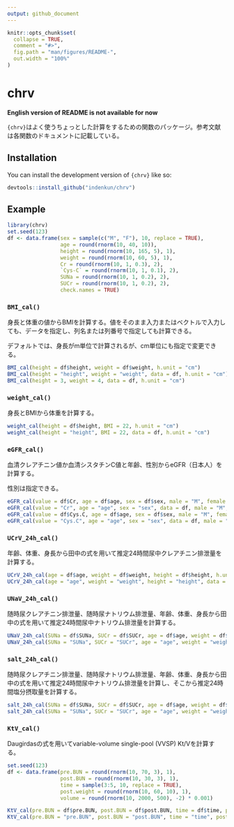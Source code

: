 ```yaml
---
output: github_document
---
```


<!-- README.md is generated from README.Rmd. Please edit that file -->

```r
knitr::opts_chunk$set(
  collapse = TRUE,
  comment = "#>",
  fig.path = "man/figures/README-",
  out.width = "100%"
)
```

# chrv

<!-- badges: start -->
<!-- badges: end -->

**English version of README is not available for now**

`{chrv}`はよく使うちょっとした計算をするための関数のパッケージ。参考文献は各関数のドキュメントに記載している。

## Installation

You can install the development version of `{chrv}` like so:

``` r
devtools::install_github("indenkun/chrv")
```

## Example

```r
library(chrv)
set.seed(123)
df <- data.frame(sex = sample(c("M", "F"), 10, replace = TRUE),
                 age = round(rnorm(10, 40, 10)),
                 height = round(rnorm(10, 165, 5), 1),
                 weight = round(rnorm(10, 60, 5), 1),
                 Cr = round(rnorm(10, 1, 0.3), 2),
                 `Cys-C` = round(rnorm(10, 1, 0.1), 2),
                 SUNa = round(rnorm(10, 1, 0.2), 2),
                 SUCr = round(rnorm(10, 1, 0.2), 2),
                 check.names = TRUE)
```

### `BMI_cal()`

身長と体重の値からBMIを計算する。値をそのまま入力またはベクトルで入力しても、データを指定し、列名または列番号で指定しても計算できる。

デフォルトでは、身長がm単位で計算されるが、cm単位にも指定で変更できる。

```r
BMI_cal(height = df$height, weight = df$weight, h.unit = "cm")
BMI_cal(height = "height", weight = "weight", data = df, h.unit = "cm")
BMI_cal(height = 3, weight = 4, data = df, h.unit = "cm")
```
### `weight_cal()`

身長とBMIから体重を計算する。

```r
weight_cal(height = df$height, BMI = 22, h.unit = "cm")
weight_cal(height = "height", BMI = 22, data = df, h.unit = "cm")
```


### `eGFR_cal()`

血清クレアチニン値か血清シスタチンC値と年齢、性別からeGFR（日本人）を計算する。

性別は指定できる。

```r
eGFR_cal(value = df$Cr, age = df$age, sex = df$sex, male = "M", female = "F")
eGFR_cal(value = "Cr", age = "age", sex = "sex", data = df, male = "M", female = "F")
eGFR_cal(value = df$Cys.C, age = df$age, sex = df$sex, male = "M", female = "F", v.type = "Cys-C")
eGFR_cal(value = "Cys.C", age = "age", sex = "sex", data = df, male = "M", female = "F", v.type = "Cys-C")
```

### `UCrV_24h_cal()`

年齢、体重、身長から田中の式を用いて推定24時間尿中クレアチニン排泄量を計算する。

```r
UCrV_24h_cal(age = df$age, weight = df$weight, height = df$height, h.unit = "cm")
UCrV_24h_cal(age = "age", weight = "weight", height = "height", data = df, h.unit = "cm")
```

### `UNaV_24h_cal()`

随時尿クレアチニン排泄量、随時尿ナトリウム排泄量、年齢、体重、身長から田中の式を用いて推定24時間尿中ナトリウム排泄量を計算する。

```r
UNaV_24h_cal(SUNa = df$SUNa, SUCr = df$SUCr, age = df$age, weight = df$weight, height = df$height, h.unit = "cm")
UNaV_24h_cal(SUNa = "SUNa", SUCr = "SUCr", age = "age", weight = "weight", height = "height", data = df, h.unit = "cm")
```
### `salt_24h_cal()`

随時尿クレアチニン排泄量、随時尿ナトリウム排泄量、年齢、体重、身長から田中の式を用いて推定24時間尿中ナトリウム排泄量を計算し、そこから推定24時間塩分摂取量を計算する。

```r
salt_24h_cal(SUNa = df$SUNa, SUCr = df$SUCr, age = df$age, weight = df$weight, height = df$height, h.unit = "cm")
salt_24h_cal(SUNa = "SUNa", SUCr = "SUCr", age = "age", weight = "weight", height = "height", data = df, h.unit = "cm")
```

### `KtV_cal()`

Daugirdasの式を用いてvariable-volume single-pool (VVSP) Kt/Vを計算する。

```r
set.seed(123)
df <- data.frame(pre.BUN = round(rnorm(10, 70, 3), 1),
                 post.BUN = round(rnorm(10, 30, 3), 1),
                 time = sample(3:5, 10, replace = TRUE),
                 post.weight = round(rnorm(10, 60, 10), 1),
                 volume = round(rnorm(10, 2000, 500), -2) * 0.001)

KtV_cal(pre.BUN = df$pre.BUN, post.BUN = df$post.BUN, time = df$time, post.weight = df$post.weight, volume = df$volume)
KtV_cal(pre.BUN = "pre.BUN", post.BUN = "post.BUN", time = "time", post.weight = "post.weight", volume = "volume", data = df)
```

